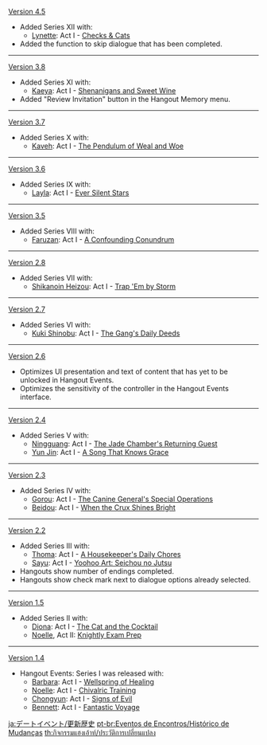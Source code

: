 {{Change History/Header}}
[[Version 4.5]]
* Added Series XII with:
** [[Lynette]]: Act I - [[Checks & Cats]]
* Added the function to skip dialogue that has been completed.
----
[[Version 3.8]]
* Added Series XI with:
** [[Kaeya]]: Act I - [[Shenanigans and Sweet Wine]]
* Added "Review Invitation" button in the Hangout Memory menu.
----
[[Version 3.7]]
* Added Series X with:
** [[Kaveh]]: Act I - [[The Pendulum of Weal and Woe]]
----
[[Version 3.6]]
* Added Series IX with:
** [[Layla]]: Act I - [[Ever Silent Stars]]
----
[[Version 3.5]]
* Added Series VIII with:
** [[Faruzan]]: Act I - [[A Confounding Conundrum]]
----
[[Version 2.8]]
* Added Series VII with:
** [[Shikanoin Heizou]]: Act I - [[Trap 'Em by Storm]]
----
[[Version 2.7]]
* Added Series VI with:
** [[Kuki Shinobu]]: Act I - [[The Gang's Daily Deeds]]
----
[[Version 2.6]]
* Optimizes UI presentation and text of content that has yet to be unlocked in Hangout Events.
* Optimizes the sensitivity of the controller in the Hangout Events interface.
----
[[Version 2.4]]
* Added Series V with:
** [[Ningguang]]: Act I - [[The Jade Chamber's Returning Guest]]
** [[Yun Jin]]: Act I - [[A Song That Knows Grace]]
----
[[Version 2.3]]
* Added Series IV with:
** [[Gorou]]: Act I - [[The Canine General's Special Operations]]
** [[Beidou]]: Act I - [[When the Crux Shines Bright]]
----
[[Version 2.2]]
* Added Series III with:
** [[Thoma]]: Act I - [[A Housekeeper's Daily Chores]]
** [[Sayu]]: Act I - [[Yoohoo Art: Seichou no Jutsu]]
*Hangouts show number of endings completed.
*Hangouts show check mark next to dialogue options already selected.
----
[[Version 1.5]]
* Added Series II with:
** [[Diona]]: Act I - [[The Cat and the Cocktail]]
** [[Noelle]], Act II: [[Knightly Exam Prep]]
----
[[Version 1.4]]
* Hangout Events: Series I was released with:
** [[Barbara]]: Act I - [[Wellspring of Healing]]
** [[Noelle]]: Act I - [[Chivalric Training]]
** [[Chongyun]]: Act I - [[Signs of Evil]]
** [[Bennett]]: Act I - [[Fantastic Voyage (Hangout Event)|Fantastic Voyage]]
<noinclude>


[[ja:デートイベント/更新歴史]]
[[pt-br:Eventos de Encontros/Histórico de Mudanças]]
[[th:กิจกรรมแฮงเอ้าท์/ประวัติการเปลี่ยนแปลง]]
</noinclude>